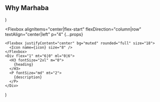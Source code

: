   <Section 
  py="8|12|16" {...props}
  backgroundImage="url(https://images.unsplash.com/photo-1515923019249-6b544314450f?ixlib=rb-1.2.1&ixid=eyJhcHBfaWQiOjEyMDd9&auto=format&fit=crop&w=800&q=80)">
    <Container>
      <h2 textAlign="center">Why Marhaba</h2>
      <Grid col="1|2|3" mt="8|10|12" gap="4|6|8">
        <Feature
          icon="phone"
          heading="Excellent Support"
          description="Do feel free to contact us for any queries.We are always happy to help!"
        />
        <Feature
          icon="clock"
          heading="Time saving"
          description="One stop shop for all Hajj and Umrah Services."
        />
        <Feature
          icon="check"
          heading="Best Packages"
          description="We offer you budget friendly Umrah Packages."
        />
        </Grid>
    </Container>
  </Section>
)

  <Flexbox
    alignItems="center|flex-start"
    flexDirection="column|row"
    textAlign="center|left"
    p="4"
    {...props}
  >
    <Flexbox justifyContent="center" bg="muted" rounded="full" size="18">
      <Icon name={icon} size="8" />
    </Flexbox>
    <Div flex="1" mt="6|0" ml="0|6">
      <H3 fontSize="2xl" m="0">
        {heading}
      </H3>
      <P fontSize="md" mt="2">
        {description}
      </P>
    </Div>
  </Flexbox>
)